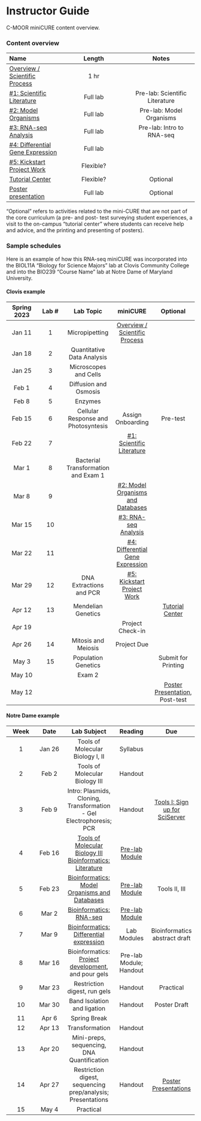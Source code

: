 # Instructor Guide {-}

C-MOOR miniCURE content overview.

### Content overview {-}

| **Name** | **Length** | **Notes** |
| :--- | :---: | :---: |
| [Overview / Scientific Process](https://www.c-moor.org/miniCURE-RNA-seq/introduction.html) | 1 hr | |
| [#1: Scientific Literature](https://www.c-moor.org/miniCURE-RNA-seq/scientific-literature.html) | Full lab | Pre-lab: Scientific Literature |
| [#2: Model Organisms](https://www.c-moor.org/miniCURE-RNA-seq/model-organisms-and-databases.html) | Full lab | Pre-lab: Model Organisms |
| [#3: RNA-seq Analysis](https://www.c-moor.org/miniCURE-RNA-seq/rna-seq-analysis.html) | Full lab | Pre-lab: Intro to RNA-seq |
| [#4: Differential Gene Expression](https://www.c-moor.org/miniCURE-RNA-seq/differential-gene-expression.html) | Full lab | |
| [#5: Kickstart Project Work](https://www.c-moor.org/miniCURE-RNA-seq/kickstart-project-work.html) | Flexible? | |
| [Tutorial Center](https://www.c-moor.org/miniCURE-RNA-seq/tutorial-center.html) | Flexible? | Optional |
| [Poster presentation](https://www.cloviscollege.edu/landing/stem-research-symposium-2023.html) | Full lab | Optional |

"Optional" refers to activities related to the mini-CURE that are not part of the core curriculum (a pre- and post- test surveying student experiences, a visit to the on-campus "tutorial center" where students can receive help and advice, and the printing and presenting of posters).

### Sample schedules {-}

Here is an example of how this RNA-seq miniCURE was incorporated into the BIOL11A "Biology for Science Majors" lab at Clovis Community College and into the BIO239 "Course Name" lab at Notre Dame of Maryland University.

#### Clovis example {-}

| **Spring 2023** | **Lab #** | **Lab Topic** | **miniCURE** | **Optional** |
| :---: | :---: | :---: | :---: | :---: |
| Jan 11 | 1 | Micropipetting           | [Overview / Scientific Process](https://www.c-moor.org/miniCURE-RNA-seq/introduction.html) |          |
| Jan 18 | 2 | Quantitative Data Analysis | | |
| Jan 25 | 3 | Microscopes and Cells | | |
| Feb 1 | 4 | Diffusion and Osmosis | | |
| Feb 8 | 5 | Enzymes | | |
| Feb 15 | 6 | Cellular Response and Photosyntesis | Assign Onboarding | Pre-test |
| Feb 22 | 7 | | [#1: Scientific Literature](https://www.c-moor.org/miniCURE-RNA-seq/scientific-literature.html) | |
| Mar 1 | 8 | Bacterial Transformation and Exam 1 | | |
| Mar 8 | 9 | | [#2: Model Organisms and Databases](https://www.c-moor.org/miniCURE-RNA-seq/model-organisms-and-databases.html) | |
| Mar 15 | 10 | | [#3: RNA-seq Analysis](https://www.c-moor.org/miniCURE-RNA-seq/rna-seq-analysis.html) | |
| Mar 22 | 11 | | [#4: Differential Gene Expression](https://www.c-moor.org/miniCURE-RNA-seq/differential-gene-expression.html) | |
| Mar 29 | 12 | DNA Extractions and PCR | [#5: Kickstart Project Work](https://www.c-moor.org/miniCURE-RNA-seq/kickstart-project-work.html) | |
| Apr 12 | 13 | Mendelian Genetics | | [Tutorial Center](https://www.c-moor.org/miniCURE-RNA-seq/tutorial-center.html) |
| Apr 19 | | | Project Check-in | |
| Apr 26 | 14 | Mitosis and Meiosis | Project Due | |
| May 3 | 15 | Population Genetics | | Submit for Printing |
| May 10 | | Exam 2 | | |
| May 12 | | | | [Poster Presentation](https://www.cloviscollege.edu/landing/stem-research-symposium-2023.html), Post-test |

#### Notre Dame example {-}

| **Week** | **Date** | **Lab Subject** | **Reading** | **Due** |
| :---: | :---: | :---: | :---: | :---: |
| 1 | Jan 26 | Tools of Molecular Biology I, II | Syllabus | |
| 2 | Feb 2 | Tools of Molecular Biology III | Handout | |
| 3| Feb 9 | Intro: Plasmids, Cloning, Transformation - Gel Electrophoresis; PCR | Handout | [Tools I: Sign up for SciServer](https://www.c-moor.org/miniCURE-RNA-seq/introduction.html) | 
| 4 | Feb 16 | [Tools of Molecular Biology III Bioinformatics: Literature](https://www.c-moor.org/miniCURE-RNA-seq/scientific-literature.html) | [Pre-lab Module](https://www.c-moor.org/miniCURE-RNA-seq/pre-lab-scientific-literature.html) | |
| 5 | Feb 23 | [Bioinformatics: Model Organisms and Databases](https://www.c-moor.org/miniCURE-RNA-seq/model-organisms-and-databases.html) | [Pre-lab Module](https://www.c-moor.org/miniCURE-RNA-seq/pre-lab-model-organisms.html) | Tools II, III |
| 6 | Mar 2 | [Bioinformatics: RNA-seq](https://www.c-moor.org/miniCURE-RNA-seq/rna-seq-analysis.html) | [Pre-lab Module](https://www.c-moor.org/miniCURE-RNA-seq/pre-lab-intro-to-rna-seq.html) | |
| 7 | Mar 9 | [Bioinformatics: Differential expression](https://www.c-moor.org/miniCURE-RNA-seq/differential-gene-expression.html) | Lab Modules | Bioinformatics abstract draft |
| 8 | Mar 16 | Bioinformatics: [Project development](https://www.c-moor.org/miniCURE-RNA-seq/kickstart-project-work.html), and pour gels | Pre-lab Module; Handout | |
| 9 | Mar 23 | Restriction digest, run gels | Handout | Practical |
| 10 | Mar 30 | Band Isolation and ligation | Handout | Poster Draft | 
| 11 | Apr 6 | Spring Break | | |
| 12 | Apr 13 | Transformation | Handout | |
| 13 | Apr 20 | Mini-preps, sequencing, DNA Quantification | Handout | |
| 14 | Apr 27 | Restriction digest, sequencing prep/analysis; Presentations | Handout | [Poster Presentations](https://www.cloviscollege.edu/landing/stem-research-symposium-2023.html) |
| 15 | May 4 | Practical | | |
